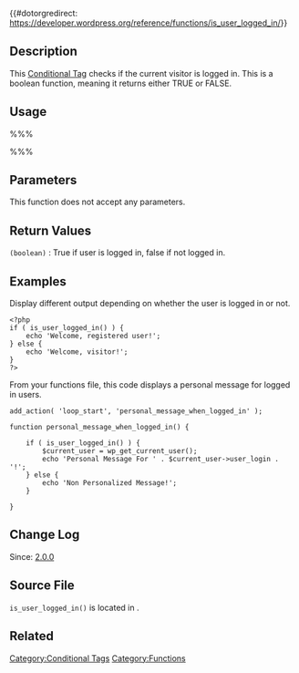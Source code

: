 {{#dotorgredirect: https://developer.wordpress.org/reference/functions/is_user_logged_in/}}

{{Languages|
{{en|Function Reference/is_user_logged_in}}
{{it|Riferimento funzioni/is_user_logged_in}}
{{ja|関数リファレンス/is_user_logged_in}}
}}

== Description ==

This [[Conditional Tags|Conditional Tag]] checks if the current visitor is logged in. This is a boolean function, meaning it returns either TRUE or FALSE.

== Usage ==

%%% <?php if ( is_user_logged_in() ) { ... } ?> %%%

== Parameters ==

This function does not accept any parameters.

==Return Values==

; <tt>(boolean)</tt> : True if user is logged in, false if not logged in. 

== Examples ==

Display different output depending on whether the user is logged in or not.
<pre><?php
if ( is_user_logged_in() ) {
	echo 'Welcome, registered user!';
} else {
	echo 'Welcome, visitor!';
}
?></pre>

From your functions file, this code displays a personal message for logged in users.

<pre>add_action( 'loop_start', 'personal_message_when_logged_in' );

function personal_message_when_logged_in() {

    if ( is_user_logged_in() ) {
        $current_user = wp_get_current_user();
        echo 'Personal Message For ' . $current_user->user_login . '!';
    } else {
        echo 'Non Personalized Message!';
    }

}</pre>

== Change Log ==

Since: [[Version 2.0|2.0.0]]

== Source File ==

<tt>is_user_logged_in()</tt> is located in {{Trac|wp-includes/pluggable.php}}.

== Related ==

{{Conditional Tags}}

{{Login Tags}}

{{Tag Footer}}

[[Category:Conditional Tags]]
[[Category:Functions]]